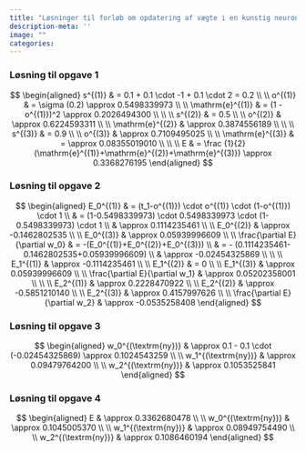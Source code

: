 ```yaml
---
title: "Løsninger til forløb om opdatering af vægte i en kunstig neuron"
description-meta: ''
image: ""
categories:
---
```



::: {.callout-note collapse="true" appearance="minimal"}
### Løsning til opgave 1
$$
\begin{aligned}
s^{(1)}  & = 0.1 + 0.1 \cdot -1 + 0.1 \cdot 2   = 0.2 \\
\\
o^{(1)} & = \sigma (0.2)  \approx 0.5498339973 \\
\\
\mathrm{e}^{(1)} & = (1 - o^{(1)})^2  \approx 0.2026494300 \\
\\
\\
s^{(2)} & = 0.5 \\
\\
o^{(2)} & \approx 0.6224593311 \\
\\
\mathrm{e}^{(2)} & \approx 0.3874556189 \\
\\
\\
s^{(3)} &  = 0.9 \\
\\
o^{(3)} & \approx 0.7109495025 \\
\\
\mathrm{e}^{(3)} &  = \approx 0.08355019010 \\
\\
\\
E & = \frac {1}{2}(\mathrm{e}^{(1)}+\mathrm{e}^{(2)}+\mathrm{e}^{(3)}) \approx 0.3368276195
\end{aligned}
$$
:::

::: {.callout-note collapse="true" appearance="minimal"}
### Løsning til opgave 2
$$
\begin{aligned}
E_0^{(1)} & = (t_1-o^{(1)}) \cdot o^{(1)} \cdot (1-o^{(1)}) \cdot 1 \\ 
       & = (1-0.5498339973) \cdot 0.5498339973 \cdot (1-0.5498339973) \cdot 1 \\
       & \approx 0.1114235461 \\
       \\
E_0^{(2)} & \approx -0.1462802535 \\
\\
E_0^{(3)} &  \approx 0.05939996609 \\
\\
\frac{\partial E}{\partial w_0} & = -(E_0^{(1)}+E_0^{(2)}+E_0^{(3)}) \\
      & = - (0.1114235461-0.1462802535+0.05939996609) \\
      & \approx -0.02454325869 \\
\\
\\
E_1^{(1)} & \approx -0.1114235461 \\
\\
E_1^{(2)} & = 0 \\
\\
E_1^{(3)} & \approx 0.05939996609 \\
\\
\frac{\partial E}{\partial w_1} & \approx 0.05202358001 \\    
\\
\\
E_2^{(1)} & \approx 0.2228470922 \\
\\
E_2^{(2)} & \approx -0.5851210140 \\
\\
E_2^{(3)} & \approx 0.4157997626 \\
\\
\frac{\partial E}{\partial w_2} & \approx -0.0535258408
\end{aligned}
$$

:::

::: {.callout-note collapse="true" appearance="minimal"}
### Løsning til opgave 3

$$
\begin{aligned}
w_0^{(\textrm{ny})} & \approx  0.1 - 0.1 \cdot (-0.02454325869) \approx 0.1024543259   \\
\\
w_1^{(\textrm{ny})} & \approx 0.09479764200  \\
\\
w_2^{(\textrm{ny})} & \approx 0.1053525841 
\end{aligned}
$$
:::

::: {.callout-note collapse="true" appearance="minimal"}
### Løsning til opgave 4
$$
\begin{aligned}
E & \approx 0.3362680478 \\
\\
w_0^{(\textrm{ny})} & \approx 0.1045005370 \\
\\
w_1^{(\textrm{ny})} & \approx 0.08949754490 \\
\\
w_2^{(\textrm{ny})} & \approx 0.1086460194
\end{aligned}
$$

:::

